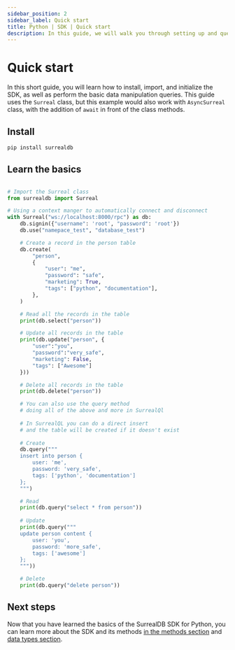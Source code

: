 ```yaml
---
sidebar_position: 2
sidebar_label: Quick start
title: Python | SDK | Quick start
description: In this guide, we will walk you through setting up and querying your first project with the SurrealDB SDK for Python.
---
```



# Quick start

In this short guide, you will learn how to install, import, and initialize the SDK, as well as perform the basic data manipulation queries.
This guide uses the `Surreal` class, but this example would also work with `AsyncSurreal` class, with the addition of `await` in front of the class methods.

## Install

```sh
pip install surrealdb
```

## Learn the basics

```python

# Import the Surreal class
from surrealdb import Surreal

# Using a context manger to automatically connect and disconnect
with Surreal("ws://localhost:8000/rpc") as db:
    db.signin({"username": 'root', "password": 'root'})
    db.use("namepace_test", "database_test")

    # Create a record in the person table
    db.create(
        "person",
        {
            "user": "me",
            "password": "safe",
            "marketing": True,
            "tags": ["python", "documentation"],
        },
    )

    # Read all the records in the table
    print(db.select("person"))

    # Update all records in the table
    print(db.update("person", {
        "user":"you",
        "password":"very_safe",
        "marketing": False,
        "tags": ["Awesome"]
    }))

    # Delete all records in the table
    print(db.delete("person"))

    # You can also use the query method 
    # doing all of the above and more in SurrealQl
    
    # In SurrealQL you can do a direct insert 
    # and the table will be created if it doesn't exist
    
    # Create
    db.query("""
    insert into person {
        user: 'me',
        password: 'very_safe',
        tags: ['python', 'documentation']
    };
    """)

    # Read
    print(db.query("select * from person"))
    
    # Update
    print(db.query("""
    update person content {
        user: 'you',
        password: 'more_safe',
        tags: ['awesome']
    };
    """))

    # Delete
    print(db.query("delete person"))
```

## Next steps

Now that you have learned the basics of the SurrealDB SDK for Python, you can learn more about the SDK and its methods [in the methods section](/docs/sdk/python/methods) and [data types section](/docs/sdk/python/data-types).
